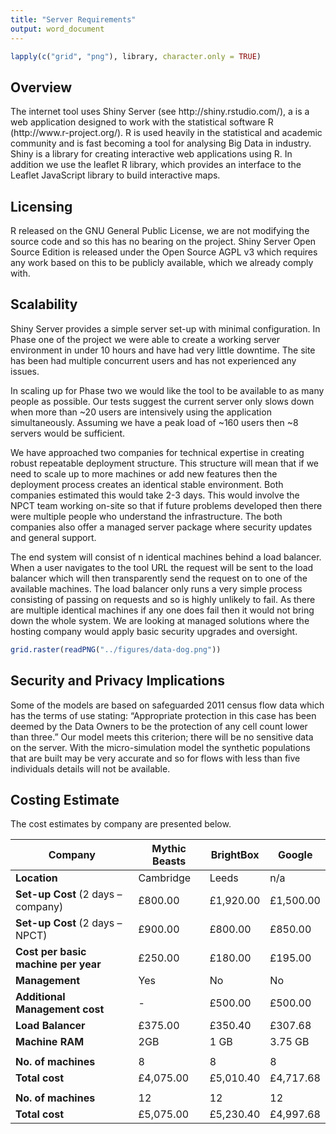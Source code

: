 ```yaml
---
title: "Server Requirements"
output: word_document
---
```

```r
lapply(c("grid", "png"), library, character.only = TRUE)
```

## Overview

The internet tool uses Shiny Server (see http://shiny.rstudio.com/), a is a web application designed to work with the statistical software R (http://www.r-project.org/). R is used heavily in the statistical and academic community and is fast becoming a tool for analysing Big Data in industry.  Shiny is a library for creating interactive web applications using R. In addition we use the leaflet R library, which provides an interface to the Leaflet JavaScript library to build interactive maps.

## Licensing
R released on the GNU General Public License, we are not modifying the source code and so this has no bearing on the project.  Shiny Server Open Source Edition is released under the Open Source AGPL v3 which requires any work based on this to be publicly available, which we already comply with.

## Scalability
Shiny Server provides a simple server set-up with minimal configuration.  In Phase one of the project we were able to create a working server environment in under 10 hours and have had very little downtime.  The site has been had multiple concurrent users and has not experienced any issues.

In scaling up for Phase two we would like the tool to be available to as many people as possible.  Our tests suggest the current server only slows down when more than ~20 users are intensively using the application simultaneously. Assuming we have a peak load of ~160 users then ~8 servers would be sufficient.

We have approached two companies for technical expertise in creating robust repeatable deployment structure. This structure will mean that if we need to scale up to more machines or add new features then the deployment process creates an identical stable environment.  Both companies estimated this would take 2-3 days.  This would involve the NPCT team working on-site so that if future problems developed then there were multiple people who understand the infrastructure.  The both companies also offer a managed server package where security updates and general support.

The end system will consist of n identical machines behind a load balancer.  When a user navigates to the tool URL the request will be sent to the load balancer which will then transparently send the request on to one of the available machines.  The load balancer only runs a very simple process consisting of passing on requests and so is highly unlikely to fail.  As there are multiple identical machines if any one does fail then it would not bring down the whole system.  We are looking at managed solutions where the hosting company would apply basic security upgrades and oversight.

```r
grid.raster(readPNG("../figures/data-dog.png"))
```

## Security and Privacy Implications
Some of the models are based on safeguarded 2011 census flow data which has the terms of use stating:
"Appropriate protection in this case has been deemed by the Data Owners to be the protection of any cell count lower than three."
Our model meets this criterion; there will be no sensitive data on the server.
With the micro-simulation model the synthetic populations that are built may be very accurate and so for flows with less than five individuals details will not be available.

## Costing Estimate

The cost estimates by company are presented below.

| **Company**  | Mythic Beasts | BrightBox | Google |
| - | - | - | - |
| **Location** | Cambridge     | Leeds     | n/a |
| **Set-up Cost** (2 days – company) | £800.00 | £1,920.00 | £1,500.00 |
| **Set-up Cost** (2 days – NPCT) | £900.00 | £800.00 | £850.00 |
| **Cost per basic machine per year** | £250.00 | £180.00| £195.00 |
| **Management** | Yes | No | No |
| **Additional Management cost** | - | £500.00 | £500.00 |
| **Load Balancer** | £375.00 | £350.40 | £307.68 |
| **Machine RAM**   | 2GB | 1 GB | 3.75 GB |
|  |  |  |  |
| **No. of machines** | 8 | 8 | 8 |
| **Total cost** | £4,075.00 | £5,010.40 | £4,717.68 |
|  |  |  |  |
| **No. of machines** | 12 | 12 | 12 |
| **Total cost** | £5,075.00 | £5,230.40 | £4,997.68 |
